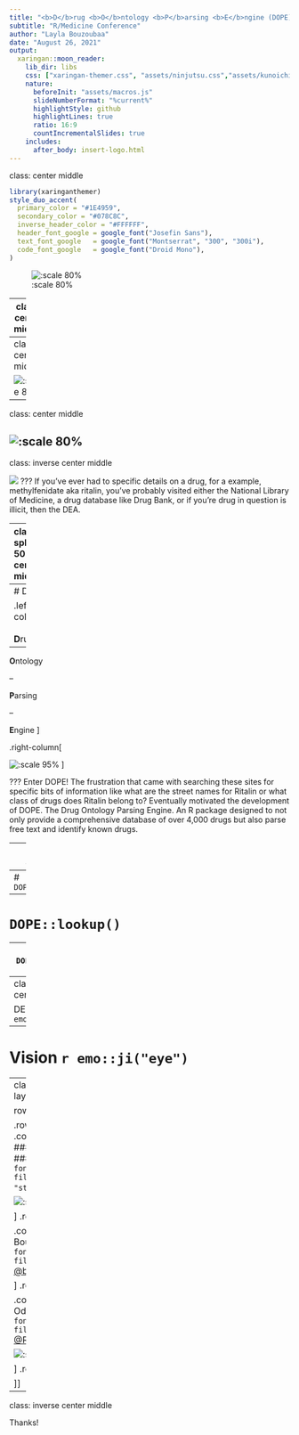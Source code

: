 ```yaml
---
title: "<b>D</b>rug <b>O</b>ntology <b>P</b>arsing <b>E</b>ngine (DOPE)"
subtitle: "R/Medicine Conference"
author: "Layla Bouzoubaa"
date: "August 26, 2021"
output:
  xaringan::moon_reader:
    lib_dir: libs
    css: ["xaringan-themer.css", "assets/ninjutsu.css","assets/kunoichi.css", "custom.css"]
    nature:
      beforeInit: "assets/macros.js"
      slideNumberFormat: "%current%"
      highlightStyle: github
      highlightLines: true
      ratio: 16:9
      countIncrementalSlides: true
    includes:
      after_body: insert-logo.html
---
```

class: center middle

```r
library(xaringanthemer)
style_duo_accent(
  primary_color = "#1E4959",
  secondary_color = "#078C8C",
  inverse_header_color = "#FFFFFF",
  header_font_google = google_font("Josefin Sans"),
  text_font_google   = google_font("Montserrat", "300", "300i"),
  code_font_google   = google_font("Droid Mono"),
)
```

 
![:scale 80%](img/nlm.png)

---
class: center middle

![:scale 80%](img/nlm_db.png)

---
class: center middle

![:scale 80%](img/nlm_db_dea.png)
---
class: center middle

![:scale 80%](img/nlm_db_dea2.png)
---
class: inverse center middle


![](img/bored.png)
???
If you've ever had to specific details on a drug, for a example, methylfenidate aka ritalin, you've probably visited either the National Library of Medicine, a drug database like Drug Bank, or if you're drug in question is illicit, then the DEA. 

---
class: split-50 center middle

.row[
.content[![:scale 75%](img/methyl4.png)
]
]

.row[
.content[![:scale 60%](img/methyl3.png)]
]



???
If you have, then you probably understand that each source is not only missing key pieces of information you need but are sometimes contradictory of each other!

---
# DOPE

.left-column[
</br>
</br>
<b>D</b>rug  

--

<b>O</b>ntology  

--

<b>P</b>arsing  

--

<b>E</b>ngine  ]



.right-column[

![:scale 95%](img/lookuo.png)
]

???
Enter DOPE!
The frustration that came with searching these sites for specific bits of information like what are the street names for Ritalin or what class of drugs does Ritalin belong to? Eventually motivated the development of DOPE. The Drug Ontology Parsing Engine. An R package designed to not only provide a comprehensive database of over 4,000 drugs but also parse free text and identify known drugs.

---
# Data Sources


???
DOPE
---
# `DOPE::parse()`

---
# `DOPE::lookup()`

---
# `DOPE::lookup_*()`

---
class: inverse center middle

DEMO `r emo::ji("herb")`

---
# Vision `r emo::ji("eye")`

---
class: split-25 white center
layout: false

row.white[
# The Team
]

.row[
.split-three[
.column[.content[
.center[
### Raymond Balise, PhD
#### `r fontawesome::fa("twitter", fill = "steelblue")`[@raymondbalise](https://twitter.com/raymondBalise)
]

![:scale 60%](img/balise.png)

]
.row[
<p style="color:#30728C">Assistant Professor<br>Division of Biostatistics<br> University of Miami</p>
]
]

.column[.content[
### Layla Bouzoubaa
#### `r fontawesome::fa("twitter", fill = "steelblue")` [@bouzoulay](https://twitter.com/Bouzoulay)
![:scale 60%](img/me.png)

]
.row[
<p style="color:#30728C">Doctoral Student<br>Information Sciences<br>Drexel University</p>
]
]

.column[.content[
### Gabriel Odom, PhD
#### `r fontawesome::fa("twitter", fill = "steelblue")` [@RevDocGabriel](https://twitter.com/RevDocGabriel)

![:scale 60%](img/odom.png) 

]
.row[
<p style="color:#30728C">Assistant Professor<br>Department of Biostatistics<br>Florida International University</p>
]
]

]]


---
class: inverse center middle


Thanks!